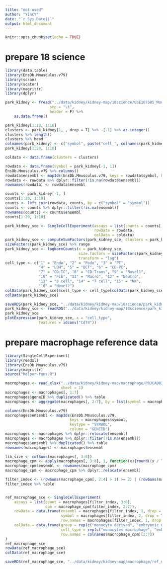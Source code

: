 ```yaml
---
title: "not-used"
author: "YinCY"
date: "`r Sys.Date()`"
output: html_document
---
```


```r
knitr::opts_chunk$set(echo = TRUE)
```

# prepare 18 science
```r
library(data.table)
library(EnsDb.Mmusculus.v79)
library(scran)
library(scater)
library(magrittr)
library(dplyr)

park_kidney <- fread("../data/kidney/kidney-map/18science/GSE107585_Mouse_kidney_single_cell_datamatrix.txt", 
                    sep = "\t", 
                    header = F) %>% 
    as.data.frame()

park_kidney[1:10, 1:10]
clusters <- park_kidney[1, , drop = T] %>% .[-1] %>% as.integer()
clusters %>% length()
clusters %>% head
colnames(park_kidney) <- c("symbol", paste("cell_", colnames(park_kidney)[-1] %>% sub(pattern = "V", replacement = "", x = .) %>% as.integer() %>% magrittr::add(-1), sep = ""))
park_kidney[1:20, 1:10]

coldata <- data.frame(clusters = clusters)

rowdata <- data.frame(symbol = park_kidney[-1, 1])
EnsDb.Mmusculus.v79 %>% columns()
rowdata$ensembl <- mapIds(EnsDb.Mmusculus.v79, keys = rowdata$symbol, keytype = "SYMBOL", column = "GENEID")
rowdata <- rowdata %>% dplyr::filter(!is.na(rowdata$ensembl))
rownames(rowdata) <- rowdata$ensembl

counts <- park_kidney[-1, ]
counts[1:20, 1:10]
counts <- left_join(rowdata, counts, by = c("symbol" = "symbol"))
counts <- counts %>% dplyr::filter(!is.na(ensembl)) 
rownames(counts) <- counts$ensembl
counts[1:20, 1:10]

park_kidney_sce <- SingleCellExperiment(assays = list(counts = counts[, -c(1, 2)] %>% as.matrix() %>% as(., "CsparseMatrix")), 
                                        rowData = rowdata, 
                                        colData = coldata)
park_kidney_sce <- computeSumFactors(park_kidney_sce, clusters = park_kidney_sce$clusters)
sizeFactors(park_kidney_sce) %>% range
park_kidney_sce <- logNormCounts(x = park_kidney_sce, 
                                 size.factors = sizeFactors(park_kidney_sce), 
                                 transform = "log")
cell_type <- c("1" = "Endo", "2" = "Podo", "3" = "PT", 
               "4" = "LOH", "5" = "DCT", "6" = "CD-PC", 
               "7" = "CD-IC", "8" = "CD-Trans", "9" = "Novel1", 
               "10" = "Fib", "11" = "Macro", "12" = "Neutro", 
               "13" = "B cell", "14" = "T cell", "15" = "NK", 
               "16" = "Novel2")
colData(park_kidney_sce)$cell_type <- cell_type[colData(park_kidney_sce)$clusters]
colData(park_kidney_sce)

saveRDS(park_kidney_sce, "../data/kidney/kidney-map/18science/park_kidney_sce.rds")
park_kidney_sce <- readRDS("../data/kidney/kidney-map/18science/park_kidney_sce.rds")
park_kidney_sce
plotExpression(park_kidney_sce, x = "cell_type", 
               features = idconv("Cd74"))
```

# prepare macrophage reference data
```r
library(SingleCellExperiment)
library(readxl)
library(EnsDb.Mmusculus.v79)
library(magrittr)
source("helper-funs.R")

macrophages <- read_xlsx("../data/kidney/kidney-map/macrophage/PRJCA003940.xlsx", 
                         sheet = 1)
macrophages <- macrophages[, 1:7]
macrophages$geneID %>% duplicated() %>% table
macrophages <- aggregate(macrophages[, 2:7], by = list(symbol = macrophages[, 1, drop = T]), FUN = sum)

columns(EnsDb.Mmusculus.v79)
macrophages$ensembl <- mapIds(EnsDb.Mmusculus.v79, 
                             keys = macrophages$symbol, 
                             keytype = "SYMBOL", 
                             column = "GENEID")
macrophages <- macrophages %>% dplyr::relocate(ensembl)
macrophages <- macrophages %>% dplyr::filter(!is.na(ensembl))
macrophages$ensembl %>% duplicated() %>% table
rownames(macrophages) <- macrophages$ensembl

lib_size <- colSums(macrophages[, 3:8])
macrophage_cpm <- apply(macrophages[, 3:8], 1, function(x){round((x / lib_size)*1e6, 2)}) %>% t() %>% as.data.frame()
macrophage_cpm$ensembl <- rownames(macrophage_cpm)
macrophage_cpm <- macrophage_cpm %>% dplyr::relocate(ensembl)

filter_index <- (rowSums(macrophage_cpm[, 2:4] > 1) >= 2) | (rowSums(macrophage_cpm[, 5:7] > 1) >= 2)
filter_index %>% table


ref_macrophage_sce <- SingleCellExperiment(
    assays = list(count = macrophages[filter_index, 3:8], 
                  cpm = macrophage_cpm[filter_index, 2:7]), 
    rowData = data.frame(ensembl = macrophages[filter_index, 1, drop = T], 
                         symbol = macrophages[filter_index, 2, drop = T],
                         row.names = macrophages[filter_index, 1, drop = T]), 
    colData = data.frame(group = rep(c("monocyte derived", "embryonic derived"), each = 3), 
                         cell_type = rep(c("monocytes macrophage", "embryonic macrophage"), each  =3),
                         row.names = colnames(macrophage_cpm)[2:7])
)
ref_macrophage_sce
rowData(ref_macrophage_sce)
colData(ref_macrophage_sce)

saveRDS(ref_macrophage_sce, "../data/kidney/kidney-map/macrophage/ref_macrophage_sce.rds")
```



